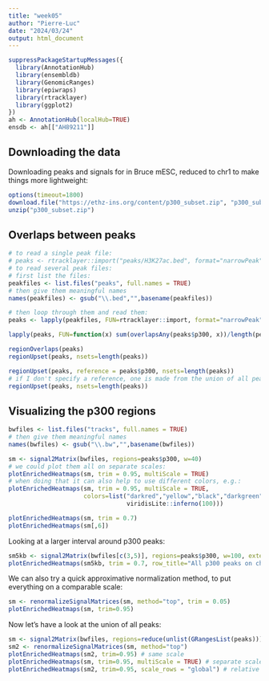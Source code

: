 ```yaml
---
title: "week05"
author: "Pierre-Luc"
date: "2024/03/24"
output: html_document
---
```


```r
suppressPackageStartupMessages({
  library(AnnotationHub)
  library(ensembldb)
  library(GenomicRanges)
  library(epiwraps)
  library(rtracklayer)
  library(ggplot2)
})
ah <- AnnotationHub(localHub=TRUE)
ensdb <- ah[["AH89211"]]
```

## Downloading the data

Downloading peaks and signals for in Bruce mESC, reduced to chr1 to make things more lightweight:

```r
options(timeout=1800)
download.file("https://ethz-ins.org/content/p300_subset.zip", "p300_subset.zip")
unzip("p300_subset.zip")
```

## Overlaps between peaks

```r
# to read a single peak file:
# peaks <- rtracklayer::import("peaks/H3K27ac.bed", format="narrowPeak")
# to read several peak files:
# first list the files:
peakfiles <- list.files("peaks", full.names = TRUE)
# then give them meaningful names
names(peakfiles) <- gsub("\\.bed","",basename(peakfiles))

# then loop through them and read them:
peaks <- lapply(peakfiles, FUN=rtracklayer::import, format="narrowPeak")
```

```r
lapply(peaks, FUN=function(x) sum(overlapsAny(peaks$p300, x))/length(peaks$p300))
```

```r
regionOverlaps(peaks)
regionUpset(peaks, nsets=length(peaks))
```

```r
regionUpset(peaks, reference = peaks$p300, nsets=length(peaks))
# if I don't specify a reference, one is made from the union of all peaksets:
regionUpset(peaks, nsets=length(peaks))
```

## Visualizing the p300 regions

```r
bwfiles <- list.files("tracks", full.names = TRUE)
# then give them meaningful names
names(bwfiles) <- gsub("\\.bw","",basename(bwfiles))

sm <- signal2Matrix(bwfiles, regions=peaks$p300, w=40)
# we could plot them all on separate scales:
plotEnrichedHeatmaps(sm, trim = 0.95, multiScale = TRUE)
# when doing that it can also help to use different colors, e.g.:
plotEnrichedHeatmaps(sm, trim = 0.95, multiScale = TRUE, 
                     colors=list("darkred","yellow","black","darkgreen","darkblue",
                                 viridisLite::inferno(100)))
```

```r
plotEnrichedHeatmaps(sm, trim = 0.7)
plotEnrichedHeatmaps(sm[,6])
```

Looking at a larger interval around p300 peaks:

```r
sm5kb <- signal2Matrix(bwfiles[c(3,5)], regions=peaks$p300, w=100, extend = 5000)
plotEnrichedHeatmaps(sm5kb, trim = 0.7, row_title="All p300 peaks on chr1")
```


We can also try a quick approximative normalization method, to put everything on a comparable scale:

```r
sm <- renormalizeSignalMatrices(sm, method="top", trim = 0.05)
plotEnrichedHeatmaps(sm, trim=0.95)
```
Now let's have a look at the union of all peaks:

```r
sm <- signal2Matrix(bwfiles, regions=reduce(unlist(GRangesList(peaks))), w=40)
sm2 <- renormalizeSignalMatrices(sm, method="top")
plotEnrichedHeatmaps(sm2, trim=0.95) # same scale
plotEnrichedHeatmaps(sm, trim=0.95, multiScale = TRUE) # separate scales
plotEnrichedHeatmaps(sm2, trim=0.95, scale_rows = "global") # relative across tracks
```

